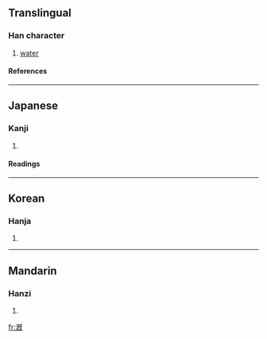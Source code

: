 {{see|溉}}

==Translingual==
===Han character===
{{Han char|rn=85|rad=水|as=11|sn=14|four=|canj=水竹心山 (EHPU)}}
# [[water]]
====References====
{{Han ref|kx=0645.160|dkj=18123|hdz=31727.041|uh=6F11|ud=28433}}

----
==Japanese==
===Kanji===
{{ja-kanji|grade=|rs=水11}}
# {{defn|Japanese}} 
====Readings====
{{ja-readings|on=[[がい]] (gai), [[かい]] (kai)|kun=[[そそぐ]] (sosogu)}}

----
==Korean==
===Hanja===
{{ko-hanja|hangeul=개|eumhun=|rv=gae|mr=kae|y=kya}}
# {{defn|Korean}}

----
==Mandarin==
===Hanzi===
{{cmn-hanzi|pin=[[gài]] (gai4)|wg=kai<sup>4</sup>}}
# {{defn|Mandarin}}

[[fr:漑]]